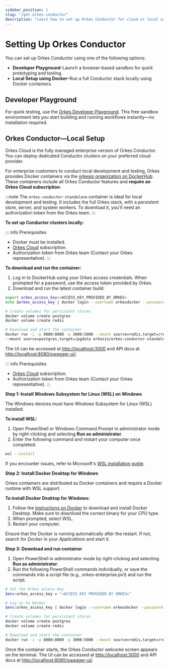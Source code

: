 ```yaml
---
sidebar_position: 1
slug: "/get-orkes-conductor"
description: "Learn how to set up Orkes Conductor for cloud or local use."
---
```



# Setting Up Orkes Conductor

You can set up Orkes Conductor using one of the following options:

- **Developer Playground**–Launch a browser-based sandbox for quick prototyping and testing.
- **Local Setup using Docker**–Run a full Conductor stack locally using Docker containers.

## Developer Playground

For quick testing, use the [Orkes Developer Playground](https://developer.orkescloud.com/). This free sandbox environment lets you start building and running workflows instantly—no installation required.


## Orkes Conductor—Local Setup​

Orkes Cloud is the fully managed enterprise version of Orkes Conductor. You can deploy dedicated Conductor clusters on your preferred cloud provider.

For enterprise customers to conduct local development and testing, Orkes provides Docker containers via the [orkesio organization on DockerHub](https://hub.docker.com/orgs/orkesio/repositories). These containers include all Orkes Conductor features and **require an Orkes Cloud subscription**.

:::note
The `orkes-conductor-standalone` container is ideal for local development and testing. It includes the full Orkes stack, with a persistent store, server, and system workers. To download it, you'll need an authorization token from the Orkes team.
:::

**To set up Conductor clusters locally:**

<Tabs>
<TabItem value="mac linux commands" label="macOS, Linux">

::: info Prerequisites
* Docker must be installed.
* [Orkes Cloud](https://cloud.orkes.io/) subscription.
* Authorization token from Orkes team (Contact your Orkes representative).
:::

**To download and run the container:**
1. Log in to DockerHub using your Orkes access credentials. When prompted for a password, use the access token provided by Orkes.
2. Download and run the latest container build​​:

```bash
export orkes_access_key=<ACCESS_KEY_PROVIDED_BY_ORKES>
echo $orkes_access_key | docker login --username orkesdocker --password-stdin

# Create volumes for persistent stores
docker volume create postgres
docker volume create redis

# Download and start the container
docker run -i -p 8080:8080 -p 3000:5000 --mount source=redis,target=/redis \
--mount source=postgres,target=/pgdata orkesio/orkes-conductor-standalone:latest
```
The UI can be accessed at [http://localhost:3000](http://localhost:3000) and API docs at [http://localhost:8080/swagger-ui/](http://localhost:8080/swagger-ui/). 

</TabItem>
<TabItem value="windows commands" label="Windows">

::: info Prerequisites
* [Orkes Cloud](https://cloud.orkes.io/) subscription.
* Authorization token from Orkes team (Contact your Orkes representative).
:::

**Step 1: Install Windows Subsystem for Linux (WSL) on Windows**

The Windows devices must have Windows Subsystem for Linux (WSL) installed.

**To install WSL:**
1. Open PowerShell or Windows Command Prompt in administrator mode by right-clicking and selecting **Run as administrator**.
2. Enter the following command and restart your computer once completed:
```bash
wsl --install
```
If you encounter issues, refer to Microsoft's [WSL installation guide](https://learn.microsoft.com/en-us/windows/wsl/install).

**Step 2: Install Docker Desktop for Windows**

Orkes containers are distributed as Docker containers and require a Docker runtime with WSL support. 

**To install Docker Desktop for Windows:**
1. Follow the [instructions on Docker](https://docs.docker.com/desktop/install/windows-install/) to download and install Docker Desktop. Make sure to download the correct binary for your CPU type.
2. When prompted, select WSL.
3. Restart your computer.

Ensure that the Docker is running automatically after the restart. If not, search for *Docker* in your *Applications* and start it.

**Step 3: Download and run container**
1. Open PowerShell in administrator mode by right-clicking and selecting **Run as administrator**.
2. Run the following PowerShell commands individually, or save the commands into a script file (e.g., orkes-enterprise.ps1) and run the script.
```bash
# Set the Orkes access key
$env:orkes_access_key = "<ACCESS KEY PROVIDED BY ORKES>"

# Log in to Docker
$env:orkes_access_key | docker login --username orkesdocker --password-stdin

# Create volumes for persistent stores
docker volume create postgres
docker volume create redis

# Download and start the container
docker run -i -p 8080:8080 -p 3000:5000 --mount source=redis,target=/redis --mount source=postgres,target=/pgdata orkesio/orkes-conductor-standalone:latest
```
Once the container starts, the Orkes Conductor welcome screen appears on the terminal. The UI can be accessed at [http://localhost:3000](http://localhost:3000) and API docs at [http://localhost:8080/swagger-ui/](http://localhost:8080/swagger-ui/). 
</TabItem>
</Tabs>

